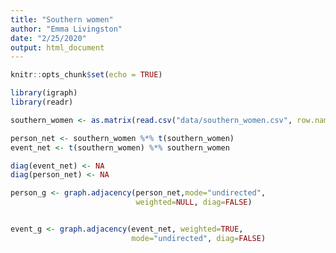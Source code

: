 ```yaml
---
title: "Southern women"
author: "Emma Livingston"
date: "2/25/2020"
output: html_document
---
```


```r
knitr::opts_chunk$set(echo = TRUE)
```

```r
library(igraph)
library(readr)
```

```r
southern_women <- as.matrix(read.csv("data/southern_women.csv", row.names = 1))
```

```r
person_net <- southern_women %*% t(southern_women)
event_net <- t(southern_women) %*% southern_women
```

```r
diag(event_net) <- NA
diag(person_net) <- NA
```

```r
person_g <- graph.adjacency(person_net,mode="undirected",
                            weighted=NULL, diag=FALSE)


event_g <- graph.adjacency(event_net, weighted=TRUE,
                           mode="undirected", diag=FALSE)

```

